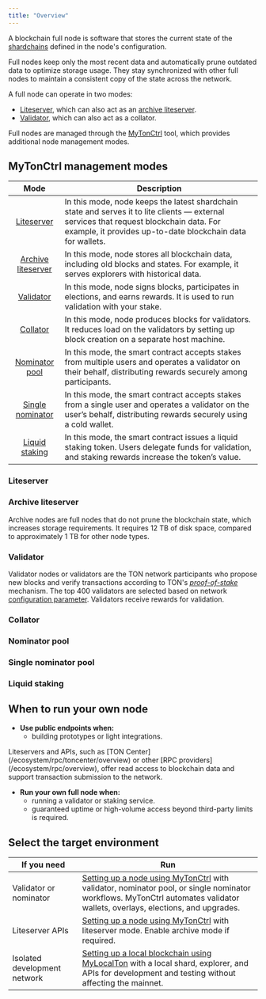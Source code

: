 ```yaml
---
title: "Overview"
---
```



A blockchain full node is software that stores the current state of the [shardchains](/foundations/shards) defined in the node's configuration.

Full nodes keep only the most recent data and automatically prune outdated data to optimize storage usage.
They stay synchronized with other full nodes to maintain a consistent copy of the state across the network.

A full node can operate in two modes:
- [Liteserver](/ecosystem/node/overview#liteserver), which can also act as an [archive liteserver](/ecosystem/node/overview#archive-liteserver).
- [Validator](/ecosystem/node/overview#validator), which can also act as a collator.

Full nodes are managed through the [MyTonCtrl](/ecosystem/node/mytonctrl/overview) tool, which provides additional node management modes.

## MyTonCtrl management modes

|                               Mode                                | Description                                                                                                                                                                                                                                                                                                                                                       |
|:-----------------------------------------------------------------:|-------------------------------------------------------------------------------------------------------------------------------------------------------------------------------------------------------------------------------------------------------------------------------------------------------------------------------------------------------------------|
|         [Liteserver](/ecosystem/node/overview#liteserver)         | In this mode, node keeps the latest shardchain state and serves it to lite clients — external services that request blockchain data. For example, it provides up-to-date blockchain data for wallets.                                                                                                                                                             |
| [Archive liteserver](/ecosystem/node/overview#archive-liteserver) | In this mode, node stores all blockchain data, including old blocks and states. For example, it serves explorers with historical data.                                                                                                                                                                                                                            |
|          [Validator](/ecosystem/node/overview#validator)          | In this mode, node signs blocks, participates in elections, and earns rewards. It is used to run validation with your stake.                                                                                                                                                                                                                                       |
|           [Collator](/ecosystem/node/overview#collator)           | In this mode, node produces blocks for validators. It reduces load on the validators by setting up block creation on a separate host machine.                                                                                                                                                                                                                     |
|     [Nominator pool](/ecosystem/node/overview#nominator-pool)     | In this mode, the smart contract accepts stakes from multiple users and operates a validator on their behalf, distributing rewards securely among participants.                                                                                                                                                                                                   |
|    [Single nominator](/ecosystem/node/overview#liquid-staking)    | In this mode, the smart contract accepts stakes from a single user and operates a validator on the user’s behalf, distributing rewards securely using a cold wallet.                                                                                                                                                                                              |
|     [Liquid staking](/ecosystem/node/overview#liquid-staking)     | In this mode, the smart contract issues a liquid staking token. Users delegate funds for validation, and staking rewards increase the token’s value.                                                                                                                                                                                                              |


### Liteserver

### Archive liteserver

Archive nodes are full nodes that do not prune the blockchain state, which increases storage requirements. It requires 12 TB of disk space, compared to approximately 1 TB for other node types.

### Validator

Validator nodes or validators are the TON network participants who propose new blocks and verify transactions according to TON's [_proof-of-stake_](https://en.wikipedia.org/wiki/Proof_of_stake) mechanism. The top 400 validators are selected based on network [configuration parameter](/foundations/config#param-16%3A-validators-limits). Validators receive rewards for validation.


### Collator

### Nominator pool

### Single nominator pool

### Liquid staking

## When to run your own node

- **Use public endpoints when:**
  - building prototypes or light integrations.

<Aside type={"note"}>
 Liteservers and APIs, such as [TON Center](/ecosystem/rpc/toncenter/overview) or other [RPC providers](/ecosystem/rpc/overview), offer read access to blockchain data and support transaction submission to the network.
</Aside>

- **Run your own full node when:**
  - running a validator or staking service.
  - guaranteed uptime or high-volume access beyond third-party limits is required.


## Select the target environment

| If you need                     | Run                                                                                                                                                                                                   |
|---------------------------------| ----------------------------------------------------------------------------------------------------------------------------------------------------------------------------------------------------- |
| Validator or nominator          | [Setting up a node using MyTonCtrl](./setup-mytonctrl) with validator, nominator pool, or single nominator workflows. MyTonCtrl automates validator wallets, overlays, elections, and upgrades. |
| Liteserver APIs                 | [Setting up a node using MyTonCtrl](./setup-mytonctrl)  with liteserver mode. Enable archive mode if required.        |
| Isolated development network     | [Setting up a local blockchain using MyLocalTon](./setup-mylocalton) with a local shard, explorer, and APIs for development and testing without affecting the mainnet.                                            |

